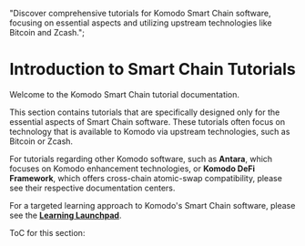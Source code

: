   "Discover comprehensive tutorials for Komodo Smart Chain software, focusing on essential aspects and utilizing upstream technologies like Bitcoin and Zcash.";

# Introduction to Smart Chain Tutorials

Welcome to the Komodo Smart Chain tutorial documentation.

This section contains tutorials that are specifically designed only for the essential aspects of Smart Chain software. These tutorials often focus on technology that is available to Komodo via upstream technologies, such as Bitcoin or Zcash.

For tutorials regarding other Komodo software, such as <b>Antara</b>, which focuses on Komodo enhancement technologies, or <b>Komodo DeFi Framework</b>, which offers cross-chain atomic-swap compatibility, please see their respective documentation centers.

For a targeted learning approach to Komodo's Smart Chain software, please see the [<b>Learning Launchpad</b>](/start-here/learning-launchpad/).

ToC for this section:

<TocForIndex />
